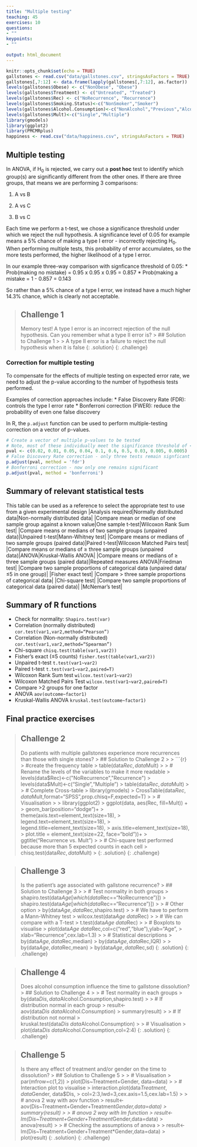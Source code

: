 ```yaml
---
title: "Multiple testing"
teaching: 45
exercises: 10
questions:
- ""
keypoints:
- ""

output: html_document
---
```


```r
knitr::opts_chunk$set(echo = TRUE)
gallstones <- read.csv("data/gallstones.csv", stringsAsFactors = TRUE)
gallstones[,7:12] <- data.frame(lapply(gallstones[,7:12], as.factor))
levels(gallstones$Obese) <- c("NonObese", "Obese")
levels(gallstones$Treatment) <- c("Untreated", "Treated")
levels(gallstones$Rec) <- c("NoRecurrence", "Recurrence")
levels(gallstones$Smoking.Status)<-c("NonSmoker","Smoker")
levels(gallstones$Alcohol.Consumption)<-c("NonAlcohol","Previous","Alcohol")
levels(gallstones$Mult)<-c("Single","Multiple")
library(gmodels)
library(ggplot2)
library(PMCMRplus)
happiness <- read.csv("data/happiness.csv", stringsAsFactors = TRUE)
```

## Multiple testing
In ANOVA, if H<sub>0</sub> is rejected, we carry out a __post hoc__ test to 
identify which group(s) are significantly different from the other ones. If 
there are three groups, that means we are performing 3 comparisons:

1. A vs B

2. A vs C

3. B vs C

Each time we perform a t-test, we chose a significance threshold under which we
reject the null hypothesis. A significance level of 0.05 for example means a 5%
chance of making a type I error - incorrectly rejecting H<sub>0</sub>. When 
performing multiple tests, this probability of error accumulates, so the more 
tests performed, the higher likelihood of a type I error.

In our example three-way comparison with signficance threshold of 0.05:
* Prob(making no mistake) = 0.95 x 0.95 x 0.95 = 0.857
* Prob(making a mistake = 1 - 0.857 = 0.143

So rather than a 5% chance of a type I error, we instead have a much higher 
14.3% chance, which is clearly not acceptable.

> ## Challenge 1
>
> Memory test! A type I error is an incorrect rejection of the null hypothesis. 
> Can you remember what a type II error is?
> > ## Solution to Challenge 1
> > 
> > A type II error is a failure to reject the null hypothesis when it is false
> {: .solution}
{: .challenge}

### Correction for multiple testing
To compensate for the effects of multiple testing on expected error rate, we 
need to adjust the p-value according to the number of hypothesis tests 
performed. 

Examples of correction approaches include:
* False Discovery Rate (FDR): controls the type I error rate
* Bonferroni correction (FWER): reduce the probability of even one false 
discovery

In R, the `p.adjust` function can be used to perform multiple-testing correction
on a vector of p-values. 
```r
# Create a vector of multiple p-values to be tested
# Note, most of these individually meet the significance threshold of <0.05
pval <- c(0.02, 0.01, 0.05, 0.04, 0.1, 0.6, 0.5, 0.03, 0.005, 0.0005)
# False Discovery Rate correction - only three tests remain signficant
p.adjust(pval, method = 'fdr')
# Bonferroni correction - now only one remains significant
p.adjust(pval, method = 'bonferroni')
```

## Summary of relevant statistical tests
This table can be used as a reference to select the appropriate test to use from
a given experimental design
|Analysis required|Normally distributed data|Non-normally distributed data|
|Compare mean or median of one sample group against a known value|One sample t-test|Wilcoxon Rank Sum test|
|Compare means or medians of two sample groups (unpaired data)|Unpaired t-test|Mann-Whitney test|
|Compare means or medians of two sample groups (paired data)|Paired t-test|Wilcoxon Matched Pairs test|
|Compare means or medians of ≥ three sample groups (unpaired data)|ANOVA|Kruskal-Wallis ANOVA|
|Compare means or medians of ≥ three sample groups (paired data)|Repeated measures ANOVA|Friedman test|
|Compare two sample proportions of categorical data (unpaired data/≤5 in one group)| |Fisher exact test|
|Compare > three sample proportions of categorical data| |Chi-square test|
|Compare two sample proportions of categorical data (paired data)| |McNemar’s test|

## Summary of R functions

* Check for normality: `Shapiro.test(var)`
* Correlation (normally distributed) `cor.test(var1,var2,method=“Pearson”)`
* Correlation (Non-normally distributed) `cor.test(var1,var2,method=“Spearman”)`
* Chi-square `chisq.test(table(var1,var2))`
* Fisher’s exact (≤5 counts) `fisher.test(table(var1,var2))`
* Unpaired t-test `t.test(var1~var2)`
* Paired t-test `t.test(var1~var2,paired=T)`
* Wilcoxon Rank Sum test `wilcox.test(var1~var2)`
* Wilcoxon Matched Pairs Test `wilcox.test(var1~var2,paired=T)`
* Compare >2 groups for one factor
* ANOVA `aov(outcome~factor1)`
* Kruskal-Wallis ANOVA `kruskal.test(outcome~factor1)`

## Final practice exercises
> ## Challenge 2
>
> Do patients with multiple gallstones experience more recurrences than those 
> with single stones?
> > ## Solution to Challenge 2
> > 
> > ```{r}
> > #create the frequency table
> > table(data$Rec,data$Mult)
> > 
> > # Rename the levels of the variables to make it more readable
> > levels(data$Rec)<-c("NoRecurrence","Recurrence")
> > levels(data$Mult)<-c("Single","Multiple")
> > table(data$Rec,data$Mult)
> > 
> > # Complete Cross-table
> > library(gmodels)
> > CrossTable(data$Rec,data$Mult,format="SPSS",prop.chisq=F,expected=T)
> > 
> > # Visualisation
> > 
> > library(ggplot2)
> > ggplot(data, aes(Rec, fill=Mult)) + 
> >   geom_bar(position="dodge")+
> >   theme(axis.text=element_text(size=18),
> >         legend.text=element_text(size=18),
> >         legend.title=element_text(size=18),
> >         axis.title=element_text(size=18),
> >         plot.title = element_text(size=22, face="bold"))+
> >   ggtitle("Recurrence vs. Mult") 
> > 
> > # Chi-square test performed because more than 5 expected counts in each cell
> > chisq.test(data$Rec,data$Mult)
> > 
> {: .solution}
{: .challenge}

> ## Challenge 3
>
> Is the patient's age associated with gallstone recurrence?
> > ## Solution to Challenge 3
> > 
> > # Test normality in both groups
> > shapiro.test(data$Age[which(data$Rec=="NoRecurrence")])
> > shapiro.test(data$Age[which(data$Rec=="Recurrence")])
> > 
> > # Other option
> > by(data$Age,data$Rec,shapiro.test)
> > 
> > # We have to perform a Mann-Whitney test 
> > wilcox.test(data$Age~data$Rec)
> > 
> > # We can compare with a T-test
> > t.test(data$Age~data$Rec)
> > 
> > # Boxplots to visualise
> > plot(data$Age~data$Rec,col=c("red","blue"),ylab="Age",
> >      xlab="Recurrence",cex.lab=1.3)
> > 
> > # Statistical descriptions
> > by(data$Age,data$Rec,median)
> > by(data$Age,data$Rec,IQR)
> > 
> > by(data$Age,data$Rec,mean)
> > by(data$Age,data$Rec,sd)
> {: .solution}
{: .challenge}

> ## Challenge 4
>
> Does alcohol consumption influence the time to gallstone dissolution?
> > ## Solution to Challenge 4
> > 
> > # Test normality in each groups
> > by(data$Dis,data$Alcohol.Consumption,shapiro.test)
> > 
> > # If distribution normal in each group
> > result<-aov(data$Dis~data$Alcohol.Consumption)
> > summary(result)
> > 
> > # If distribution not normal
> > kruskal.test(data$Dis~data$Alcohol.Consumption)
> > 
> > # Visualisation
> > plot(data$Dis~data$Alcohol.Consumption,col=2:4)
> {: .solution}
{: .challenge}

> ## Challenge 5
>
> Is there any effect of treatment and/or gender on the time to dissolution?
> > ## Solution to Challenge 5
> > 
> > # Visualisation
> > par(mfrow=c(1,2))
> > plot(Dis~Treatment+Gender, data=data)
> > 
> > # Interaction plot to visualise
> > interaction.plot(data$Treatment, data$Gender, data$Dis,
> >                  col=2:3,lwd=3,cex.axis=1.5,cex.lab=1.5)
> > 
> > # anova 2 way with aov function
> > result<-aov(Dis~Treatment+Gender+Treatment*Gender,data=data)
> > summary(result)
> > 
> > # anova 2 way with lm function
> > result<-lm(Dis~Treatment+Gender+Treatment*Gender,data=data)
> > anova(result)
> > 
> > # Checking the assumptions of anova
> > 
> > result<-lm(Dis~Treatment+Gender+Treatment*Gender,data=data)
> > plot(result)
> {: .solution}
{: .challenge}

